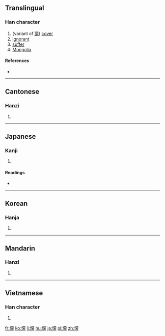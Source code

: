 {{also|蒙}}
==Translingual==

===Han character===
{{Han char|rn=61|rad=心|as=14|sn=17|four=9403<sub>2</sub>|canj=心廿月人 (PTBO)|ids=⿰[[忄]][[蒙]]}}

# (variant of [[蒙]]) [[cover]]
# [[ignorant]]
# [[suffer]]
# [[Mongolia]]

====References====
* {{Han ref|kx=0406.360|dkj=11375|dj=0747.290|hdz=42360.040|uh=61DE|ud=25054|bh=ECE7|bd=60647}}

----

==Cantonese==

===Hanzi===
{{yue-hanzi|jyut=[[mung4]]|y=mung4}}

# {{defn|lang=yue|sort=心14}}

----

==Japanese==

===Kanji===
{{ja-kanji|grade=|rs=心14}}

# {{defn|lang=ja|sort=心14}}

====Readings====
* {{ja-readings|on=[[ぼう]] (bō), [[む]] (mu)|kun=[[あつい]] (atsui)}}

----

==Korean==

===Hanja===
{{ko-hanja|hangeul=몽|eumhun=|rv=mong|mr=mong|y=mong}}

# {{defn|lang=ko|sort=心14}}

----

==Mandarin==

===Hanzi===
{{cmn-hanzi|pin=[[méng]] ([[meng2]])|wg=meng<sup>2</sup>}}

# {{defn|lang=cmn|sort=心14}}

----

==Vietnamese==

===Han character===
{{vi-readings|rs=心14| hanviet = mong}}

# {{defn|lang=vi|sort=心14}}

[[fr:懞]]
[[ko:懞]]
[[li:懞]]
[[hu:懞]]
[[ja:懞]]
[[pl:懞]]
[[zh:懞]]